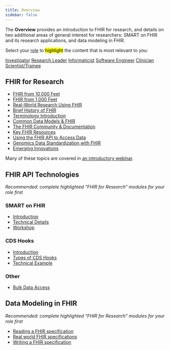 ```yaml
---
title: Overview
sidebar: false
---
```


The **Overview** provides an introduction to FHIR for research, and details on two additional areas of general interest for researchers: SMART on FHIR and its research applications, and data modeling in FHIR.

Select your [role](/roles.html) to <mark>highlight</mark> the content that is most relevant to you:

<a href="#" class="btn-role" data-role="investigator">Investigator</a> <a href="#" class="btn-role" data-role="research-leader">Research Leader</a> <a href="#" class="btn-role" data-role="informaticist">Informaticist</a> <a href="#" class="btn-role" data-role="software-engineer">Software Engineer</a> <a href="#" class="btn-role" data-role="clinician-scientist">Clinician Scientist/Trainee</a>

## FHIR for Research

-   [FHIR from 10,000 Feet](/modules/fhir-from-10000-ft.qmd)
-   [FHIR from 1,000 Feet](/modules/fhir-from-1000-ft.qmd)
-   [Real-World Research Using FHIR](/modules/fhir-research.qmd)
-   [Brief History of FHIR](/modules/fhir-history.qmd)
-   [Terminology Introduction](/modules/terminology.qmd)
-   [Common Data Models & FHIR](/modules/cdms.qmd)
-   [The FHIR Community & Documentation](/modules/fhir-community.qmd)
-   [Key FHIR Resources](/modules/key-fhir-resources.qmd)
-   [Using the FHIR API to Access Data](/modules/fhir-accessing-data.qmd)
-   [Genomics Data Standardization with FHIR](/modules/genomics.qmd)
-   [Emerging Innovations](/modules/fhir-emerging-innovations.qmd)

Many of these topics are covered in [an introductory webinar](/webinars/intro/index.qmd).

## FHIR API Technologies

*Recommended: complete highlighted "FHIR for Research" modules for your role first*

### SMART on FHIR

-   [Introduction](/modules/new-smart-on-fhir-intro.qmd)
-   [Technical Details](/modules/new-smart-on-fhir-tech.qmd)
-   [Workshop](/workshops/smart-on-fhir/index.qmd)

### CDS Hooks

-   [Introduction](/modules/new-cds-hooks-intro.qmd)
-   [Types of CDS Hooks](/modules/new-cds-hooks-types.qmd)
-   [Technical Example](/modules/new-cds-hooks-tech.qmd)

### Other

-   [Bulk Data Access](/modules/new-bulk-fhir.qmd)

## Data Modeling in FHIR

*Recommended: complete highlighted "FHIR for Research" modules for your role first*

-   [Reading a FHIR specification](/modules/data-modeling-reading-igs.qmd)
-   [Real world FHIR specifications](/modules/data-modeling-real-world-igs.qmd)
-   [Writing a FHIR specification](/modules/data-modeling-writing-igs.qmd)

```{=html}
<script type="module">

const all_modules = document.querySelectorAll("section>ul>li");

/* select_modules(string)
 *   highlights modules corresponding to role via role_module_map
 *   param: string - role name in lower kebab case
 */
function select_modules(string) {
    // remove all highlights
    all_modules.forEach((li_node) => {
        var mark_node = li_node.firstChild;
        var a_node = mark_node.firstChild;

        if( mark_node.nodeName == "MARK" ) {
            li_node.removeChild(mark_node);
            li_node.appendChild(a_node);
        }
    });

    // add highlights based on role_module_map
    role_module_map.forEach((mapping) => {
        if( mapping.role == string ) {
            mapping.modules.forEach((interest_module) => {
                document.querySelectorAll(`li [href*="${interest_module.slug}"]`).forEach((interest_a_node) => {

                    //console.log("selecting module ", interest_a_node);

                    var interest_li_node = interest_a_node.parentNode;
                    var mark_node = document.createElement("mark");
                    interest_li_node.appendChild(mark_node);
                    mark_node.appendChild(interest_a_node);

                    //console.log("appended ", interest_a_node, " to ", mark_node);
                });
            });
            return;
        }
    })
}


/* Possible Roles:
 *   investigator
 *   research-leader
 *   informaticist
 *   software-engineer
 *   clinician-scientist
 */

/* select_role(role)
 *   clears any previous selected roles
 *   highlights the selected role
 *   sets the corresponding cookie
 */
function select_role(role) {
    store.setItem("role", role);

    document.querySelectorAll("[data-role]").forEach((a_node) => {
        a_node.classList.remove("btn", "btn-sm", "btn-secondary", "fw-bold", "rounded");
        a_node.classList.add("btn-role");
    });

    var selected_a_node = document.querySelector(`[data-role="${role}"]`);
    selected_a_node.classList.add("btn", "btn-sm", "btn-secondary", "fw-bold", "rounded");
    selected_a_node.classList.remove("btn-role");
}


// trigger role selection on clicking <a data-role=...>
document.querySelectorAll("a[data-role]").forEach((role_link) => {
    role_link.addEventListener("click", (e) => {
        var role = e.target.dataset.role;
        select_role(role);
        select_modules(role);
    });
});

// execute select_role and select_modules once to make sure the page is aligned with cookie
// or set cookie if it is unset
if( store.getItem("role") ) {
    select_role(store.getItem("role"));
    select_modules(store.getItem("role"));
}
else {
    const DEFAULT_ROLE = "research-leader";

    select_role(DEFAULT_ROLE);
    select_modules(DEFAULT_ROLE);
}

</script>
```
